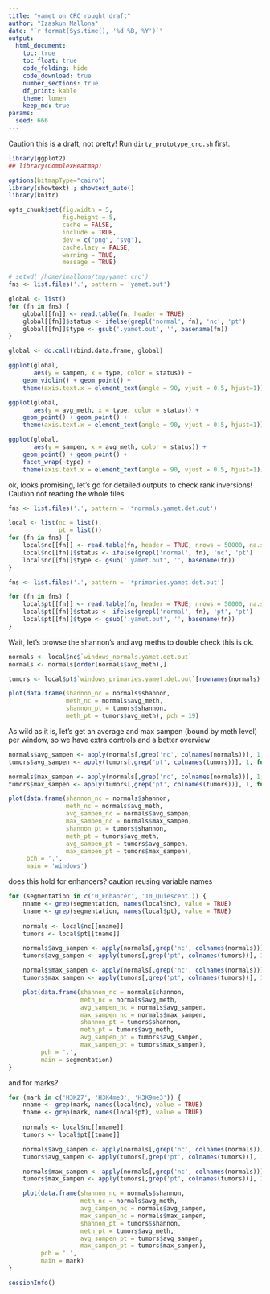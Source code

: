 ```yaml
---
title: "yamet on CRC rought draft"
author: "Izaskun Mallona"
date: "`r format(Sys.time(), '%d %B, %Y')`"
output:
  html_document:
    toc: true
    toc_float: true
    code_folding: hide
    code_download: true
    number_sections: true
    df_print: kable
    theme: lumen
    keep_md: true
params:
  seed: 666
---
```


Caution this is a draft, not pretty! Run `dirty_prototype_crc.sh` first.


```r
library(ggplot2)
## library(ComplexHeatmap)

options(bitmapType="cairo")
library(showtext) ; showtext_auto()
library(knitr)
```

```r
opts_chunk$set(fig.width = 5,
               fig.height = 5,
               cache = FALSE,
               include = TRUE,
               dev = c("png", "svg"),
               cache.lazy = FALSE,
               warning = TRUE,
               message = TRUE)
```


```r
# setwd('/home/imallona/tmp/yamet_crc')
fns <- list.files('.', pattern = 'yamet.out')

global <- list()
for (fn in fns) {
    global[[fn]] <- read.table(fn, header = TRUE)
    global[[fn]]$status <- ifelse(grepl('normal', fn), 'nc', 'pt')
    global[[fn]]$type <- gsub('.yamet.out', '', basename(fn))
}

global <- do.call(rbind.data.frame, global)

ggplot(global,
       aes(y = sampen, x = type, color = status)) +
    geom_violin() + geom_point() +
    theme(axis.text.x = element_text(angle = 90, vjust = 0.5, hjust=1))

ggplot(global,
       aes(y = avg_meth, x = type, color = status)) +
    geom_point() + geom_point() +
    theme(axis.text.x = element_text(angle = 90, vjust = 0.5, hjust=1))
```

```r

ggplot(global,
       aes(y = sampen, x = avg_meth, color = status)) +
    geom_point() + geom_point() +
    facet_wrap(~type) +
    theme(axis.text.x = element_text(angle = 90, vjust = 0.5, hjust=1))

```


ok, looks promising, let's go for detailed outputs to check rank inversions! Caution not reading the whole files

```r

fns <- list.files('.', pattern = '*normals.yamet.det.out')

local <- list(nc = list(),
              pt = list())
for (fn in fns) {
    local$nc[[fn]] <- read.table(fn, header = TRUE, nrows = 50000, na.strings = "-1")
    local$nc[[fn]]$status <- ifelse(grepl('normal', fn), 'nc', 'pt')
    local$nc[[fn]]$type <- gsub('.yamet.out', '', basename(fn))
}

fns <- list.files('.', pattern = '*primaries.yamet.det.out')

for (fn in fns) {
    local$pt[[fn]] <- read.table(fn, header = TRUE, nrows = 50000, na.strings = "-1")
    local$pt[[fn]]$status <- ifelse(grepl('normal', fn), 'pt', 'pt')
    local$pt[[fn]]$type <- gsub('.yamet.out', '', basename(fn))
}

```

<!-- superdirty, correlation plots of some pt vs some pt cells for some segmentation, e.g. quiescent -->

<!-- ```{r} -->

<!-- tumors <- local$pt$`10_Quiescent_primaries.yamet.det.out` -->
<!-- normals <- local$nc$`10_Quiescent_normals.yamet.det.out` -->

<!-- set.seed(36) -->
<!-- ts <- sample(ncol(tumors[,grep('yametized', colnames(tumors))]), 5) -->
<!-- set.seed(35466) -->
<!-- ns <- sample(ncol(normals[,grep('yametized', colnames(normals))]), 5) -->


<!-- tumors <- tumors[,grep('yametized', colnames(tumors), value = TRUE)[ts]] -->
<!-- normals <- normals[,grep('yametized', colnames(normals), value = TRUE)[ns]] -->

<!-- fd <- cbind(normals, tumors) -->
<!-- dim(fd) -->
<!-- plot(fd, pch = 19) -->
<!-- ``` -->

<!-- Same with per feature heatmaps -->

<!-- ```{r} -->
<!-- # reduce sparsity -->

<!-- fd <- fd[apply(fd, 1, function(x) sum(is.na(x)) < 5),] -->


<!-- ## order according to the normals' entropy -->

<!-- fd <- fd[names(sort(apply(fd, 1, function(x) mean(x, na.rm = TRUE)))),] -->


<!-- Heatmap(as.matrix(fd), cluster_rows = FALSE, cluster_columns = FALSE) -->

<!-- ``` -->

Wait, let's browse the shannon's and avg meths to double check this is ok.



```r


normals <- local$nc$`windows_normals.yamet.det.out`
normals <- normals[order(normals$avg_meth),]

tumors <- local$pt$`windows_primaries.yamet.det.out`[rownames(normals),]

plot(data.frame(shannon_nc = normals$shannon,
                meth_nc = normals$avg_meth,
                shannon_pt = tumors$shannon,
                meth_pt = tumors$avg_meth), pch = 19)
```

As wild as it is, let's get an average and max sampen (bound by meth level) per window, so we have extra controls and a better overview


```r
normals$avg_sampen <- apply(normals[,grep('nc', colnames(normals))], 1, function(x) mean(x, na.rm = TRUE))
tumors$avg_sampen <- apply(tumors[,grep('pt', colnames(tumors))], 1, function(x) mean(x, na.rm = TRUE))

normals$max_sampen <- apply(normals[,grep('nc', colnames(normals))], 1, function(x) max(x, na.rm = TRUE))
tumors$max_sampen <- apply(tumors[,grep('pt', colnames(tumors))], 1, function(x) max(x, na.rm = TRUE))

plot(data.frame(shannon_nc = normals$shannon,
                meth_nc = normals$avg_meth,
                avg_sampen_nc = normals$avg_sampen,
                max_sampen_nc = normals$max_sampen,
                shannon_pt = tumors$shannon,
                meth_pt = tumors$avg_meth,
                avg_sampen_pt = tumors$avg_sampen,
                max_sampen_pt = tumors$max_sampen),
     pch = '.',
     main = 'windows')

```

does this hold for enhancers? caution reusing variable names



```r
for (segmentation in c('0_Enhancer', '10_Quiescent')) {
    nname <- grep(segmentation, names(local$nc), value = TRUE)
    tname <- grep(segmentation, names(local$pt), value = TRUE)
    
    normals <- local$nc[[nname]]
    tumors <- local$pt[[tname]]

    normals$avg_sampen <- apply(normals[,grep('nc', colnames(normals))], 1, function(x) mean(x, na.rm = TRUE))
    tumors$avg_sampen <- apply(tumors[,grep('pt', colnames(tumors))], 1, function(x) mean(x, na.rm = TRUE))

    normals$max_sampen <- apply(normals[,grep('nc', colnames(normals))], 1, function(x) max(x, na.rm = TRUE))
    tumors$max_sampen <- apply(tumors[,grep('pt', colnames(tumors))], 1, function(x) max(x, na.rm = TRUE))

    plot(data.frame(shannon_nc = normals$shannon,
                    meth_nc = normals$avg_meth,
                    avg_sampen_nc = normals$avg_sampen,
                    max_sampen_nc = normals$max_sampen,
                    shannon_pt = tumors$shannon,
                    meth_pt = tumors$avg_meth,
                    avg_sampen_pt = tumors$avg_sampen,
                    max_sampen_pt = tumors$max_sampen),
         pch = '.',
         main = segmentation)
}
```

and for marks?


```r
for (mark in c('H3K27', 'H3K4me3', 'H3K9me3')) {
    nname <- grep(mark, names(local$nc), value = TRUE)
    tname <- grep(mark, names(local$pt), value = TRUE)
    
    normals <- local$nc[[nname]]
    tumors <- local$pt[[tname]]

    normals$avg_sampen <- apply(normals[,grep('nc', colnames(normals))], 1, function(x) mean(x, na.rm = TRUE))
    tumors$avg_sampen <- apply(tumors[,grep('pt', colnames(tumors))], 1, function(x) mean(x, na.rm = TRUE))

    normals$max_sampen <- apply(normals[,grep('nc', colnames(normals))], 1, function(x) max(x, na.rm = TRUE))
    tumors$max_sampen <- apply(tumors[,grep('pt', colnames(tumors))], 1, function(x) max(x, na.rm = TRUE))

    plot(data.frame(shannon_nc = normals$shannon,
                    meth_nc = normals$avg_meth,
                    avg_sampen_nc = normals$avg_sampen,
                    max_sampen_nc = normals$max_sampen,
                    shannon_pt = tumors$shannon,
                    meth_pt = tumors$avg_meth,
                    avg_sampen_pt = tumors$avg_sampen,
                    max_sampen_pt = tumors$max_sampen),
         pch = '.',
         main = mark)
}
```

```r
sessionInfo()
```
